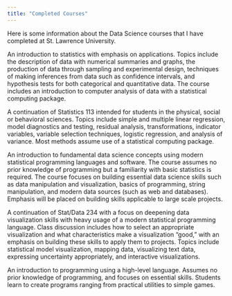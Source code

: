 ```yaml
---
title: "Completed Courses"
---
```


Here is some information about the Data Science courses that I have completed at St. Lawrence University.

::: {.callout-note collapse="true" title="Stat 113 - Applied Statistics" appearance="simple"}
An introduction to statistics with emphasis on applications. Topics include the description of data with numerical summaries and graphs, the production of data through sampling and experimental design, techniques of making inferences from data such as confidence intervals, and hypothesis tests for both categorical and quantitative data. The course includes an introduction to computer analysis of data with a statistical computing package.
:::

::: {.callout-note collapse="true" title="Stat 213 - Applied Regression Analysis" appearance="simple"}
A continuation of Statistics 113 intended for students in the physical, social or behavioral sciences. Topics include simple and multiple linear regression, model diagnostics and testing, residual analysis, transformations, indicator variables, variable selection techniques, logistic regression, and analysis of variance. Most methods assume use of a statistical computing package.
:::

::: {.callout-note collapse="true" title="Stat/Data 234 - Foundations of Data Science" appearance="simple"}
An introduction to fundamental data science concepts using modern statistical programming languages and software. The course assumes no prior knowledge of programming but a familiarity with basic statistics is required. The course focuses on building essential data science skills such as data manipulation and visualization, basics of programming, string manipulation, and modern data sources (such as web and databases). Emphasis will be placed on building skills applicable to large scale projects.
:::

::: {.callout-note collapse="true" title="Stat/Data 334 - Data Visualization" appearance="simple"}
A continuation of Stat/Data 234 with a focus on deepening data visualization skills with heavy usage of a modern statistical programming language. Class discussion includes how to select an appropriate visualization and what characteristics make a visualization "good," with an emphasis on building these skills to apply them to projects. Topics include statistical model visualization, mapping data, visualizing text data, expressing uncertainty appropriately, and interactive visualizations. 
:::

::: {.callout-note collapse="true" title="CS 140 - Intro to Computer Program" appearance="simple"}
An introduction to programming using a high-level language. Assumes no prior knowledge of programming, and focuses on essential skills. Students learn to create programs ranging from practical utilities to simple games.
:::
